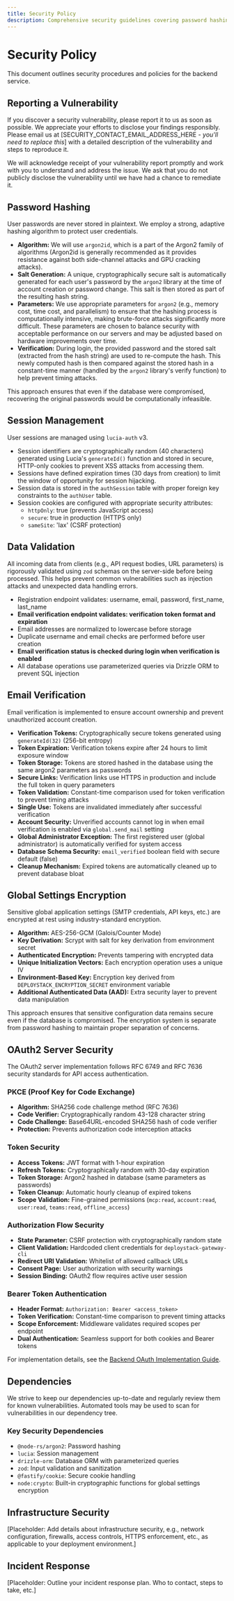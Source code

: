 ```yaml
---
title: Security Policy
description: Comprehensive security guidelines covering password hashing, session management, encryption, and vulnerability reporting for DeployStack Backend.
---
```


# Security Policy

This document outlines security procedures and policies for the backend service.

## Reporting a Vulnerability

If you discover a security vulnerability, please report it to us as soon as possible. We appreciate your efforts to disclose your findings responsibly. Please email us at [SECURITY_CONTACT_EMAIL_ADDRESS_HERE - *you'll need to replace this*] with a detailed description of the vulnerability and steps to reproduce it.

We will acknowledge receipt of your vulnerability report promptly and work with you to understand and address the issue. We ask that you do not publicly disclose the vulnerability until we have had a chance to remediate it.

## Password Hashing

User passwords are never stored in plaintext. We employ a strong, adaptive hashing algorithm to protect user credentials.

- **Algorithm:** We will use `argon2id`, which is a part of the Argon2 family of algorithms (Argon2id is generally recommended as it provides resistance against both side-channel attacks and GPU cracking attacks).
- **Salt Generation:** A unique, cryptographically secure salt is automatically generated for each user's password by the `argon2` library at the time of account creation or password change. This salt is then stored as part of the resulting hash string.
- **Parameters:** We use appropriate parameters for `argon2` (e.g., memory cost, time cost, and parallelism) to ensure that the hashing process is computationally intensive, making brute-force attacks significantly more difficult. These parameters are chosen to balance security with acceptable performance on our servers and may be adjusted based on hardware improvements over time.
- **Verification:** During login, the provided password and the stored salt (extracted from the hash string) are used to re-compute the hash. This newly computed hash is then compared against the stored hash in a constant-time manner (handled by the `argon2` library's verify function) to help prevent timing attacks.

This approach ensures that even if the database were compromised, recovering the original passwords would be computationally infeasible.

## Session Management

User sessions are managed using `lucia-auth` v3.

- Session identifiers are cryptographically random (40 characters) generated using Lucia's `generateId()` function and stored in secure, HTTP-only cookies to prevent XSS attacks from accessing them.
- Sessions have defined expiration times (30 days from creation) to limit the window of opportunity for session hijacking.
- Session data is stored in the `authSession` table with proper foreign key constraints to the `authUser` table.
- Session cookies are configured with appropriate security attributes:
  - `httpOnly`: true (prevents JavaScript access)
  - `secure`: true in production (HTTPS only)
  - `sameSite`: 'lax' (CSRF protection)

## Data Validation

All incoming data from clients (e.g., API request bodies, URL parameters) is rigorously validated using `zod` schemas on the server-side before being processed. This helps prevent common vulnerabilities such as injection attacks and unexpected data handling errors.

- Registration endpoint validates: username, email, password, first_name, last_name
- **Email verification endpoint validates: verification token format and expiration**
- Email addresses are normalized to lowercase before storage
- Duplicate username and email checks are performed before user creation
- **Email verification status is checked during login when verification is enabled**
- All database operations use parameterized queries via Drizzle ORM to prevent SQL injection

## Email Verification

Email verification is implemented to ensure account ownership and prevent unauthorized account creation.

- **Verification Tokens:** Cryptographically secure tokens generated using `generateId(32)` (256-bit entropy)
- **Token Expiration:** Verification tokens expire after 24 hours to limit exposure window
- **Token Storage:** Tokens are stored hashed in the database using the same argon2 parameters as passwords
- **Secure Links:** Verification links use HTTPS in production and include the full token in query parameters
- **Token Validation:** Constant-time comparison used for token verification to prevent timing attacks
- **Single Use:** Tokens are invalidated immediately after successful verification
- **Account Security:** Unverified accounts cannot log in when email verification is enabled via `global.send_mail` setting
- **Global Administrator Exception:** The first registered user (global administrator) is automatically verified for system access
- **Database Schema Security:** `email_verified` boolean field with secure default (false)
- **Cleanup Mechanism:** Expired tokens are automatically cleaned up to prevent database bloat

## Global Settings Encryption

Sensitive global application settings (SMTP credentials, API keys, etc.) are encrypted at rest using industry-standard encryption.

- **Algorithm:** AES-256-GCM (Galois/Counter Mode)
- **Key Derivation:** Scrypt with salt for key derivation from environment secret
- **Authenticated Encryption:** Prevents tampering with encrypted data
- **Unique Initialization Vectors:** Each encryption operation uses a unique IV
- **Environment-Based Key:** Encryption key derived from `DEPLOYSTACK_ENCRYPTION_SECRET` environment variable
- **Additional Authenticated Data (AAD):** Extra security layer to prevent data manipulation

This approach ensures that sensitive configuration data remains secure even if the database is compromised. The encryption system is separate from password hashing to maintain proper separation of concerns.

## OAuth2 Server Security

The OAuth2 server implementation follows RFC 6749 and RFC 7636 security standards for API access authentication.

### PKCE (Proof Key for Code Exchange)
- **Algorithm:** SHA256 code challenge method (RFC 7636)
- **Code Verifier:** Cryptographically random 43-128 character string
- **Code Challenge:** Base64URL-encoded SHA256 hash of code verifier
- **Protection:** Prevents authorization code interception attacks

### Token Security
- **Access Tokens:** JWT format with 1-hour expiration
- **Refresh Tokens:** Cryptographically random with 30-day expiration
- **Token Storage:** Argon2 hashed in database (same parameters as passwords)
- **Token Cleanup:** Automatic hourly cleanup of expired tokens
- **Scope Validation:** Fine-grained permissions (`mcp:read`, `account:read`, `user:read`, `teams:read`, `offline_access`)

### Authorization Flow Security
- **State Parameter:** CSRF protection with cryptographically random state
- **Client Validation:** Hardcoded client credentials for `deploystack-gateway-cli`
- **Redirect URI Validation:** Whitelist of allowed callback URLs
- **Consent Page:** User authorization with security warnings
- **Session Binding:** OAuth2 flow requires active user session

### Bearer Token Authentication
- **Header Format:** `Authorization: Bearer <access_token>`
- **Token Verification:** Constant-time comparison to prevent timing attacks
- **Scope Enforcement:** Middleware validates required scopes per endpoint
- **Dual Authentication:** Seamless support for both cookies and Bearer tokens

For implementation details, see the [Backend OAuth Implementation Guide](/development/backend/oauth).

## Dependencies

We strive to keep our dependencies up-to-date and regularly review them for known vulnerabilities. Automated tools may be used to scan for vulnerabilities in our dependency tree.

### Key Security Dependencies

- `@node-rs/argon2`: Password hashing
- `lucia`: Session management
- `drizzle-orm`: Database ORM with parameterized queries
- `zod`: Input validation and sanitization
- `@fastify/cookie`: Secure cookie handling
- `node:crypto`: Built-in cryptographic functions for global settings encryption

## Infrastructure Security

[Placeholder: Add details about infrastructure security, e.g., network configuration, firewalls, access controls, HTTPS enforcement, etc., as applicable to your deployment environment.]

## Incident Response

[Placeholder: Outline your incident response plan. Who to contact, steps to take, etc.]
